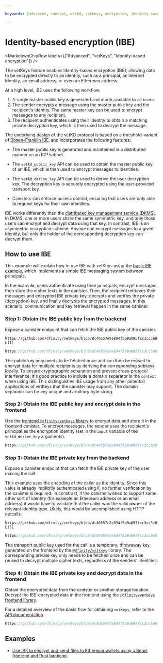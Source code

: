 ```yaml
---

keywords: [advanced, concept, vetkd, vetkeys, encryption, identity based encryption, threshold decryption, encrypted threshold key derivation]

---
```



# Identity-based encryption (IBE)

<MarkdownChipRow labels={["Advanced", "vetKeys", "Identity-based encryption"]} />

The vetKeys feature enables Identity-based encryption (IBE), allowing data to be encrypted directly to an identity, such as a principal, an Internet Identity, an email address, or even an Ethereum address.

At a high level, IBE uses the following workflow:
1. A single master public key is generated and made available to all users. 
2. The sender encrypts a message using the master public key and the recipient's identity. The same master key can be used to encrypt messages to any recipient. 
3. The recipient authenticates using their identity to obtain a matching private decryption key, which is then used to decrypt the message.

The underlying design of the vetKD protocol is based on a threshold-variant of [Boneh-Franklin IBE](https://eprint.iacr.org/2001/090), and incorporates the following features:

- The master public key is generated and maintained in a distributed manner on an ICP subnet.

- The `vetkd_public_key` API can be used to obtain the master public key of an IBE, which is then used to encrypt messages to identities.

- The `vetkd_derive_key` API can be used to derive the user decryption key. The decryption key is securely encrypted using the user-provided transport key.

- Canisters can enforce access control, ensuring that users are only able to request keys for their own identities.

IBE works differently than the [distributed key management service (DKMS)](/docs/building-apps/network-features/vetkeys/dkms). In DKMS, one or more users share the same symmetric key, and only those users can encrypt and decrypt data using that key. In contrast, IBE is an asymmetric encryption scheme. Anyone can encrypt messages to a given identity, but only the holder of the corresponding decryption key can decrypt them.

## How to use IBE

This example will explain how to use IBE with vetKeys using the [basic IBE example](https://github.com/dfinity/vetkeys/tree/dc40657e8e894f5b9a095fcc3cc5e8f9fe5e8405/examples/basic_ibe), which implements a simple IBE messaging system between principals.

In the example, users authenticate using their principals, encrypt messages, then store the cipher texts in the canister. Then, the recipient retrieves their messages and encrypted IBE private key, decrypts and verifies the private (decryption) key, and finally decrypts the encrypted messages. In this scenario, communication and key retrieval happen in the same canister.

### Step 1: Obtain the IBE public key from the backend

Expose a canister endpoint that can fetch the IBE public key of the canister.

<AdornedTabs groupId="languages">

<TabItem value="mo" label="Motoko">

```motoko no-repl reference
https://github.com/dfinity/vetkeys/blob/dc40657e8e894f5b9a095fcc3cc5e8f9fe5e8405/examples/basic_ibe/motoko/backend/src/Main.mo#L96-L111
```

</TabItem>

<TabItem value="rs" label="Rust">

```rust reference
https://github.com/dfinity/vetkeys/blob/dc40657e8e894f5b9a095fcc3cc5e8f9fe5e8405/examples/basic_ibe/rust/backend/src/lib.rs#L70-L83
```

</TabItem>
</AdornedTabs>

The public key only needs to be fetched once and can then be reused to encrypt data for multiple recipients by deriving the corresponding subkeys locally. To ensure cryptographic separation and prevent cross-protocol interference, it's good practice to include a domain separator in the `context` when using IBE. This distinguishes IBE usage from any other potential applications of vetKeys that the canister may support. The domain separator can be any unique and arbitrary byte string.

### Step 2: Obtain the IBE public key and encrypt data in the frontend
Use the [frontend `@dfinity/vetkeys` library](https://dfinity.github.io/vetkeys/classes/_dfinity_vetkeys.IbeCiphertext.html#encrypt) to encrypt data and store it in the frontend canister.
To encrypt messages, the sender uses the recipient's principal as the encryption identity (set in the `input` variable of the `vetkd_derive_key` arguments).

<AdornedTabs groupId="languages">

<TabItem value="ts" label="TypeScript" default>

```ts reference
https://github.com/dfinity/vetkeys/blob/dc40657e8e894f5b9a095fcc3cc5e8f9fe5e8405/examples/basic_ibe/frontend/src/main.ts#L46-L66
```

</TabItem>
</AdornedTabs>

### Step 3: Obtain the IBE private key from the backend

Expose a canister endpoint that can fetch the IBE private key of the user making the call.

This example uses the encoding of the caller as the identity. Since this value is already implicitly authenticated using II, no further verification by the canister is required. In constrast, if the canister wished to support some other sort of identity (for example an Ethereum address or an email address) it would have to validate that the caller was the valid owner of the relevant identity type. Likely, this would be accomplished using HTTP outcalls.

<AdornedTabs groupId="languages">

<TabItem value="mo" label="Motoko">

```motoko no-repl reference
https://github.com/dfinity/vetkeys/blob/dc40657e8e894f5b9a095fcc3cc5e8f9fe5e8405/examples/basic_ibe/motoko/backend/src/Main.mo#L114-L131
```

</TabItem>

<TabItem value="rs" label="Rust" default>

```rust reference
https://github.com/dfinity/vetkeys/blob/dc40657e8e894f5b9a095fcc3cc5e8f9fe5e8405/examples/basic_ibe/rust/backend/src/lib.rs#L85-L101
```

</TabItem>
</AdornedTabs>

The transport public key used for the call is a temporary, throwaway key generated on the frontend by the [`@dfinity/vetkeys`](https://dfinity.github.io/vetkeys/classes/_dfinity_vetkeys.TransportSecretKey.html#random) library. The corresponding private key only needs to be fetched once and can be reused to decrypt multiple cipher texts, regardless of the senders’ identities.

### Step 4: Obtain the IBE private key and decrypt data in the frontend
Obtain the encrypted data from the canister or another storage location. Decrypt the IBE-encrypted data in the frontend using the [`@dfinity/vetkeys` frontend library](https://dfinity.github.io/vetkeys/classes/_dfinity_vetkeys.IbeCiphertext.html#decrypt).

For a detailed overview of the basic flow for obtaining `vetKeys`, refer to the [API documentation](/docs/building-apps/network-features/vetkeys/api).


<AdornedTabs groupId="languages">

<TabItem value="ts" label="TypeScript" default>

```ts reference
https://github.com/dfinity/vetkeys/blob/dc40657e8e894f5b9a095fcc3cc5e8f9fe5e8405/examples/basic_ibe/frontend/src/main.ts#L68-L96
```

</TabItem>
</AdornedTabs>

## Examples

- [Use IBE to encrypt and send files to Ethereum wallets using a React frontend and Rust backend](https://github.com/kristoferlund/send_file_to_eth_demo).